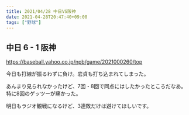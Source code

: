 ```yaml
---
title: 2021/04/28 中日VS阪神
date: 2021-04-28T20:47:40+09:00
tags: ["野球"]
---
```


## 中日 6 - 1 阪神

https://baseball.yahoo.co.jp/npb/game/2021000260/top

今日も打線が振るわずに負け。岩貞も打ち込まれてしまった。

あんまり見られなかったけど、7回・8回で同点にはしたかったところだなあ。特に8回のゲッツーが痛かった。

明日もラジオ観戦になるけど、3連敗だけは避けてほしいです。